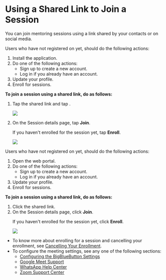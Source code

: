 
# Using a Shared Link to Join a Session

You can join mentoring sessions using a link shared by your contacts or on social media.

<Tabs>
<TabItem value="mentored mobile application" label="Mobile App" default>
<Admonition type="tip">
   <p>Users who have not registered on <PartialExample mentored /> yet, should do the following actions:</p>
   <ol>
   <li>Install the application.</li>
   <li>Do one of the following actions:
      <ul>
      <li>Sign up to create a new account.</li>
      <li>Log in if you already have an account.</li>
      </ul>
   </li>
   <li>Update your profile.</li>
   <li>Enroll for sessions.</li>
   </ol>
</Admonition>
<p><b>To join a session using a shared link, do as follows:</b></p>
<ol>
<li>Tap the shared link and tap <b><PartialExample mentored /></b>. 
<p>
   <img src={OpenWithOptions} />
</p>
</li>
<li>On the Session details page, tap <b>Join</b>. 
<p>
   <Admonition type="note">    
   <p>If you haven't enrolled for the session yet, tap <b>Enroll</b>.</p>
   </Admonition>
</p>
<p>
   <img src={SessionDetailsJoin} />
</p>
</li>
<JoinStepMobileApp /> 
</ol>
</TabItem>
<TabItem value="mentored portal" label="Web Portal">
<Admonition type="tip">
   <p>Users who have not registered on <PartialExample mentored /> yet, should do the following actions:</p>
   <ol>
   <li>Open the web portal.</li>
   <li>Do one of the following actions:
      <ul>
      <li>Sign up to create a new account.</li>
      <li>Log in if you already have an account.</li>
      </ul>
   </li>
   <li>Update your profile.</li>
   <li>Enroll for sessions.</li>
   </ol>
</Admonition>
<p><b>To join a session using a shared link, do as follows:</b></p>
<ol>
<li>Click the shared link.</li> 
<li>On the Session details page, click <b>Join</b>.
<p>
   <Admonition type="note">    
   <p>If you haven't enrolled for the session yet, click <b>Enroll</b>.</p>
   </Admonition>
</p>
<p>
   <img src={PortalSessionDetailsJoin} />
</p>
</li> 
<JoinStepPortal />
</ol> 
</TabItem>
</Tabs>

<Admonition type="info"> 
<ul>
<li>To know more about enrolling for a session and cancelling your enrollment, see <a href="enrolling-for-a-session#cancelling-your-enrollment">Cancelling Your Enrollment</a>.</li>
<li>To configure the meeting settings, see any one of the following sections:
   <ul>
   <li><a href="joining-a-session#configuring-the-bigbluebutton-settings">Configuring the BigBlueButton Settings</a></li>
   <li><a href="https://support.google.com/">Google Meet Support</a></li>
   <li><a href="https://www.whatsapp.com/">WhatsApp Help Center</a></li>
   <li><a href="https://zoom.us/">Zoom Support Center</a></li>
   </ul>
</li>
</ul>
</Admonition>